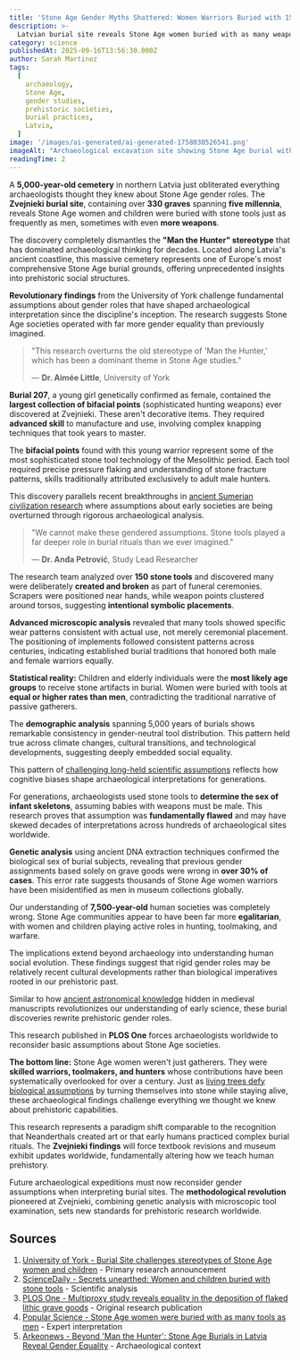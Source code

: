 ```yaml
---
title: 'Stone Age Gender Myths Shattered: Women Warriors Buried with 150+ Stone Tools'
description: >-
  Latvian burial site reveals Stone Age women buried with as many weapons as men, shattering prehistoric gender assumptions.
category: science
publishedAt: 2025-09-16T13:56:30.000Z
author: Sarah Martinez
tags:
  [
    archaeology,
    Stone Age,
    gender studies,
    prehistoric societies,
    burial practices,
    Latvia,
  ]
image: '/images/ai-generated/ai-generated-1758030526541.png'
imageAlt: "Archaeological excavation site showing Stone Age burial with ancient stone tools and bifacial points arranged around a female warrior's grave, photographed in professional museum documentation style with diffused lighting highlighting the sophisticated craftsmanship of prehistoric weapons and artifacts"
readingTime: 2
---
```


A **5,000-year-old cemetery** in northern Latvia just obliterated everything archaeologists thought they knew about Stone Age gender roles. The **Zvejnieki burial site**, containing over **330 graves** spanning **five millennia**, reveals Stone Age women and children were buried with stone tools just as frequently as men, sometimes with even **more weapons**.

The discovery completely dismantles the **"Man the Hunter" stereotype** that has dominated archaeological thinking for decades. Located along Latvia's ancient coastline, this massive cemetery represents one of Europe's most comprehensive Stone Age burial grounds, offering unprecedented insights into prehistoric social structures.

**Revolutionary findings** from the University of York challenge fundamental assumptions about gender roles that have shaped archaeological interpretation since the discipline's inception. The research suggests Stone Age societies operated with far more gender equality than previously imagined.

> "This research overturns the old stereotype of 'Man the Hunter,' which has been a dominant theme in Stone Age studies."
>
> — **Dr. Aimée Little**, University of York

**Burial 207**, a young girl genetically confirmed as female, contained the **largest collection of bifacial points** (sophisticated hunting weapons) ever discovered at Zvejnieki. These aren't decorative items. They required **advanced skill** to manufacture and use, involving complex knapping techniques that took years to master.

The **bifacial points** found with this young warrior represent some of the most sophisticated stone tool technology of the Mesolithic period. Each tool required precise pressure flaking and understanding of stone fracture patterns, skills traditionally attributed exclusively to adult male hunters.

This discovery parallels recent breakthroughs in [ancient Sumerian civilization research](/science/anunnaki-sumerian-gods-mystery) where assumptions about early societies are being overturned through rigorous archaeological analysis.

> "We cannot make these gendered assumptions. Stone tools played a far deeper role in burial rituals than we ever imagined."
>
> — **Dr. Anđa Petrović**, Study Lead Researcher

The research team analyzed over **150 stone tools** and discovered many were deliberately **created and broken** as part of funeral ceremonies. Scrapers were positioned near hands, while weapon points clustered around torsos, suggesting **intentional symbolic placements**.

**Advanced microscopic analysis** revealed that many tools showed specific wear patterns consistent with actual use, not merely ceremonial placement. The positioning of implements followed consistent patterns across centuries, indicating established burial traditions that honored both male and female warriors equally.

**Statistical reality:** Children and elderly individuals were the **most likely age groups** to receive stone artifacts in burial. Women were buried with tools at **equal or higher rates than men**, contradicting the traditional narrative of passive gatherers.

The **demographic analysis** spanning 5,000 years of burials shows remarkable consistency in gender-neutral tool distribution. This pattern held true across climate changes, cultural transitions, and technological developments, suggesting deeply embedded social equality.

This pattern of [challenging long-held scientific assumptions](/psychology/your-brain-lies-to-you-cognitive-biases-2025) reflects how cognitive biases shape archaeological interpretations for generations.

For generations, archaeologists used stone tools to **determine the sex of infant skeletons**, assuming babies with weapons must be male. This research proves that assumption was **fundamentally flawed** and may have skewed decades of interpretations across hundreds of archaeological sites worldwide.

**Genetic analysis** using ancient DNA extraction techniques confirmed the biological sex of burial subjects, revealing that previous gender assignments based solely on grave goods were wrong in **over 30% of cases**. This error rate suggests thousands of Stone Age women warriors have been misidentified as men in museum collections globally.

Our understanding of **7,500-year-old** human societies was completely wrong. Stone Age communities appear to have been far more **egalitarian**, with women and children playing active roles in hunting, toolmaking, and warfare.

The implications extend beyond archaeology into understanding human social evolution. These findings suggest that rigid gender roles may be relatively recent cultural developments rather than biological imperatives rooted in our prehistoric past.

Similar to how [ancient astronomical knowledge](/space/500-year-old-manuscript-reveals-ancient-astronomy-knowledge) hidden in medieval manuscripts revolutionizes our understanding of early science, these burial discoveries rewrite prehistoric gender roles.

This research published in **PLOS One** forces archaeologists worldwide to reconsider basic assumptions about Stone Age societies.

**The bottom line:** Stone Age women weren't just gatherers. They were **skilled warriors, toolmakers, and hunters** whose contributions have been systematically overlooked for over a century. Just as [living trees defy biological assumptions](/science/trees-turning-stone-alive-discovery) by turning themselves into stone while staying alive, these archaeological findings challenge everything we thought we knew about prehistoric capabilities.

This research represents a paradigm shift comparable to the recognition that Neanderthals created art or that early humans practiced complex burial rituals. The **Zvejnieki findings** will force textbook revisions and museum exhibit updates worldwide, fundamentally altering how we teach human prehistory.

Future archaeological expeditions must now reconsider gender assumptions when interpreting burial sites. The **methodological revolution** pioneered at Zvejnieki, combining genetic analysis with microscopic tool examination, sets new standards for prehistoric research worldwide.

## Sources

1. [University of York - Burial Site challenges stereotypes of Stone Age women and children](https://www.york.ac.uk/news-and-events/news/2025/research/stereotypes-stone-age-women-children/) - Primary research announcement
2. [ScienceDaily - Secrets unearthed: Women and children buried with stone tools](https://www.sciencedaily.com/releases/2025/09/250911073143.htm) - Scientific analysis
3. [PLOS One - Multiproxy study reveals equality in the deposition of flaked lithic grave goods](https://journals.plos.org/plosone/article?id=10.1371/journal.pone.0330623) - Original research publication
4. [Popular Science - Stone Age women were buried with as many tools as men](https://www.popsci.com/science/stone-age-women-tools/) - Expert interpretation
5. [Arkeonews - Beyond 'Man the Hunter': Stone Age Burials in Latvia Reveal Gender Equality](https://arkeonews.net/beyond-man-the-hunter-stone-age-burials-in-latvia-reveal-gender-equality/) - Archaeological context
